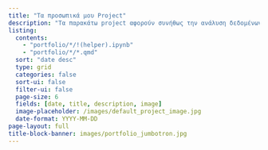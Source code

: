 ```yaml
---
title: "Τα προσωπικά μου Project"
description: "Τα παρακάτω project αφορούν συνήθως την ανάλυση δεδομένων με Python, SQL και Tableau."
listing:
  contents:
    - "portfolio/*/!(helper).ipynb"
    - "portfolio/*/*.qmd"
  sort: "date desc"
  type: grid
  categories: false
  sort-ui: false
  filter-ui: false
  page-size: 6
  fields: [date, title, description, image]
  image-placeholder: /images/default_project_image.jpg
  date-format: YYYY-MM-DD
page-layout: full
title-block-banner: images/portfolio_jumbotron.jpg
---
```

